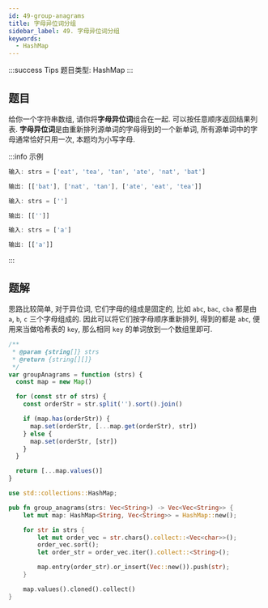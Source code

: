 ```yaml
---
id: 49-group-anagrams
title: 字母异位词分组
sidebar_label: 49. 字母异位词分组
keywords:
  - HashMap
---
```


:::success Tips
题目类型: HashMap
:::

## 题目

给你一个字符串数组, 请你将**字母异位词**组合在一起. 可以按任意顺序返回结果列表. **字母异位词**是由重新排列源单词的字母得到的一个新单词, 所有源单词中的字母通常恰好只用一次, 本题均为小写字母.

:::info 示例

```ts
输入: strs = ['eat', 'tea', 'tan', 'ate', 'nat', 'bat']

输出: [['bat'], ['nat', 'tan'], ['ate', 'eat', 'tea']]
```

```ts
输入: strs = ['']

输出: [['']]
```

```ts
输入: strs = ['a']

输出: [['a']]
```

:::

## 题解

思路比较简单, 对于异位词, 它们字母的组成是固定的, 比如 `abc`, `bac`, `cba` 都是由 `a`, `b`, `c` 三个字母组成的. 因此可以将它们按字母顺序重新排列, 得到的都是 `abc`, 便用来当做哈希表的 `key`, 那么相同 `key` 的单词放到一个数组里即可.


<Tabs>
  <TabItem value="JavaScript" label="JavaScript" default>

```ts
/**
 * @param {string[]} strs
 * @return {string[][]}
 */
var groupAnagrams = function (strs) {
  const map = new Map()

  for (const str of strs) {
    const orderStr = str.split('').sort().join()

    if (map.has(orderStr)) {
      map.set(orderStr, [...map.get(orderStr), str])
    } else {
      map.set(orderStr, [str])
    }
  }

  return [...map.values()]
}
```

</TabItem>
<TabItem value="Rust" label="Rust">

```rust
use std::collections::HashMap;

pub fn group_anagrams(strs: Vec<String>) -> Vec<Vec<String>> {
    let mut map: HashMap<String, Vec<String>> = HashMap::new();

    for str in strs {
        let mut order_vec = str.chars().collect::<Vec<char>>();
        order_vec.sort();
        let order_str = order_vec.iter().collect::<String>();

        map.entry(order_str).or_insert(Vec::new()).push(str);
    }

    map.values().cloned().collect()
}
```

</TabItem>
</Tabs>
